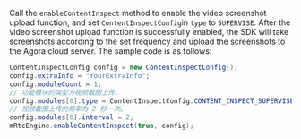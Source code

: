 Call the `enableContentInspect` method to enable the video screenshot upload function, and set `ContentInspectConfig`in `type` to `SUPERVISE`. After the video screenshot upload function is successfully enabled, the SDK will take screenshots according to the set frequency and upload the screenshots to the Agora cloud server. The sample code is as follows:

```java
ContentInspectConfig config = new ContentInspectConfig();
config.extraInfo = "YourExtraInfo";
config.moduleCount = 1;
// 功能模块的类型为视频截图上传。
config.modules[0].type = ContentInspectConfig.CONTENT_INSPECT_SUPERVISE;
// 视频截图上传的频率为 2 秒一次。
config.modules[0].interval = 2;
mRtcEngine.enableContentInspect(true, config);
```